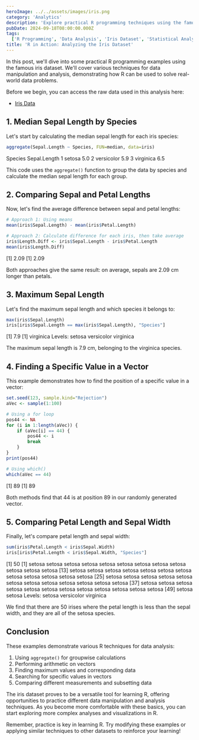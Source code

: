 ```yaml
---
heroImage: ../../assets/images/iris.png
category: 'Analytics'
description: 'Explore practical R programming techniques using the famous iris dataset, covering data manipulation, statistical analysis, and basic problem-solving in R.'
pubDate: 2024-09-18T08:00:00.000Z
tags:
  ['R Programming', 'Data Analysis', 'Iris Dataset', 'Statistical Analysis', 'Data Manipulation']
title: 'R in Action: Analyzing the Iris Dataset'
---
```



In this post, we'll dive into some practical R programming examples using the famous iris dataset. We'll cover various techniques for data manipulation and analysis, demonstrating how R can be used to solve real-world data problems.

Before we begin, you can access the raw data used in this analysis here:

- [Iris Data](https://raw.githubusercontent.com/towardsuffering/data/main/Iris.csv)

## 1. Median Sepal Length by Species

Let's start by calculating the median sepal length for each iris species:

```r
aggregate(Sepal.Length ~ Species, FUN=median, data=iris)
```

<OutputDisplay>Species Sepal.Length 1 setosa 5.0 2 versicolor 5.9 3 virginica 6.5</OutputDisplay>

This code uses the `aggregate()` function to group the data by species and calculate the median sepal length for each group.

## 2. Comparing Sepal and Petal Lengths

Now, let's find the average difference between sepal and petal lengths:

```r
# Approach 1: Using means
mean(iris$Sepal.Length) - mean(iris$Petal.Length)

# Approach 2: Calculate difference for each iris, then take average
iris$Length.Diff <- iris$Sepal.Length - iris$Petal.Length
mean(iris$Length.Diff)
```

<OutputDisplay>[1] 2.09 [1] 2.09</OutputDisplay>

Both approaches give the same result: on average, sepals are 2.09 cm longer than petals.

## 3. Maximum Sepal Length

Let's find the maximum sepal length and which species it belongs to:

```r
max(iris$Sepal.Length)
iris[iris$Sepal.Length == max(iris$Sepal.Length), "Species"]
```

<OutputDisplay>[1] 7.9 [1] virginica Levels: setosa versicolor virginica</OutputDisplay>

The maximum sepal length is 7.9 cm, belonging to the virginica species.

## 4. Finding a Specific Value in a Vector

This example demonstrates how to find the position of a specific value in a vector:

```r
set.seed(123, sample.kind="Rejection")
aVec <- sample(1:100)

# Using a for loop
pos44 <- NA
for (i in 1:length(aVec)) {
    if (aVec[i] == 44) {
        pos44 <- i
        break
    }
}
print(pos44)

# Using which()
which(aVec == 44)
```

<OutputDisplay>[1] 89 [1] 89</OutputDisplay>

Both methods find that 44 is at position 89 in our randomly generated vector.

## 5. Comparing Petal Length and Sepal Width

Finally, let's compare petal length and sepal width:

```r
sum(iris$Petal.Length < iris$Sepal.Width)
iris[iris$Petal.Length < iris$Sepal.Width, "Species"]
```

<OutputDisplay>
	[1] 50 [1] setosa setosa setosa setosa setosa setosa setosa setosa setosa setosa setosa setosa
	[13] setosa setosa setosa setosa setosa setosa setosa setosa setosa setosa setosa setosa [25]
	setosa setosa setosa setosa setosa setosa setosa setosa setosa setosa setosa setosa [37] setosa
	setosa setosa setosa setosa setosa setosa setosa setosa setosa setosa setosa [49] setosa setosa
	Levels: setosa versicolor virginica
</OutputDisplay>

We find that there are 50 irises where the petal length is less than the sepal width, and they are all of the setosa species.

## Conclusion

These examples demonstrate various R techniques for data analysis:

1. Using `aggregate()` for groupwise calculations
2. Performing arithmetic on vectors
3. Finding maximum values and corresponding data
4. Searching for specific values in vectors
5. Comparing different measurements and subsetting data

The iris dataset proves to be a versatile tool for learning R, offering opportunities to practice different data manipulation and analysis techniques. As you become more comfortable with these basics, you can start exploring more complex analyses and visualizations in R.

Remember, practice is key in learning R. Try modifying these examples or applying similar techniques to other datasets to reinforce your learning!
